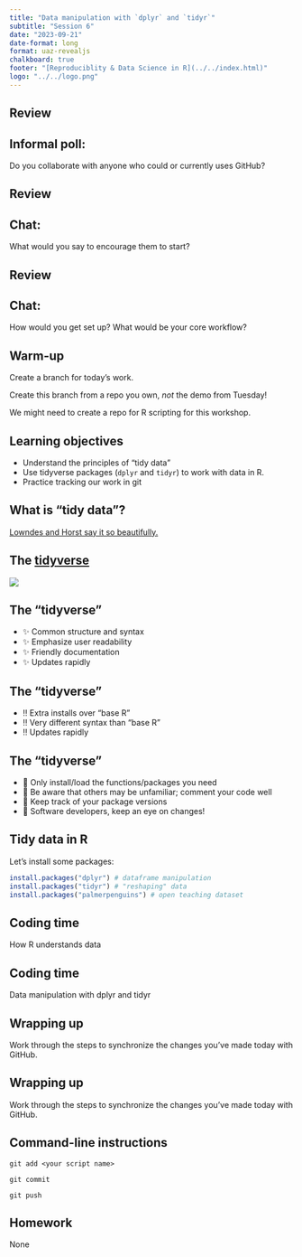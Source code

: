 ```yaml
---
title: "Data manipulation with `dplyr` and `tidyr`"
subtitle: "Session 6"
date: "2023-09-21"
date-format: long
format: uaz-revealjs
chalkboard: true
footer: "[Reproduciblity & Data Science in R](../../index.html)"
logo: "../../logo.png"
---
```


## Review

::: callout-note
## Informal poll:

Do you collaborate with anyone who could or currently uses GitHub?
:::

## Review

::: callout-note
## Chat:

What would you say to encourage them to start?
:::

## Review

::: callout-note
## Chat:

How would you get set up?
What would be your core workflow?
:::

## Warm-up

Create a branch for today's work.

::: callout-note
Create this branch from a repo you own, *not* the demo from Tuesday!

We might need to create a repo for R scripting for this workshop.
:::

## Learning objectives

-   Understand the principles of "tidy data"
-   Use tidyverse packages (`dplyr` and `tidyr`) to work with data in R.
-   Practice tracking our work in git

## What is "tidy data"?

[Lowndes and Horst say it so beautifully.](https://docs.google.com/presentation/d/1N7hKepabvl9OrHjvGJWPjUsfzVdB5xzV5AsFndgSwms/edit#slide=id.p)

## The [tidyverse](https://www.tidyverse.org/)

[![](tidyverse.png)](https://www.tidyverse.org/)

## The "tidyverse"

-   ✨ Common structure and syntax
-   ✨ Emphasize user readability
-   ✨ Friendly documentation
-   ✨ Updates rapidly

## The "tidyverse"

-   ‼️ Extra installs over "base R"
-   ‼️ Very different syntax than "base R"
-   ‼️ Updates rapidly

## The "tidyverse"

-   🧭 Only install/load the functions/packages you need
-   🧭 Be aware that others may be unfamiliar; comment your code well
-   🧭 Keep track of your package versions
-   🧭 Software developers, keep an eye on changes!

## Tidy data in R

Let's install some packages:

``` r
install.packages("dplyr") # dataframe manipulation
install.packages("tidyr") # "reshaping" data
install.packages("palmerpenguins") # open teaching dataset
```

## Coding time

How R understands data

## Coding time

Data manipulation with dplyr and tidyr

## Wrapping up

Work through the steps to synchronize the changes you've made today with GitHub.

## Wrapping up

Work through the steps to synchronize the changes you've made today with GitHub.

::: {.callout-tip collapse="true"}
## Command-line instructions

`git add <your script name>`

`git commit`

`git push`
:::

## Homework

None
